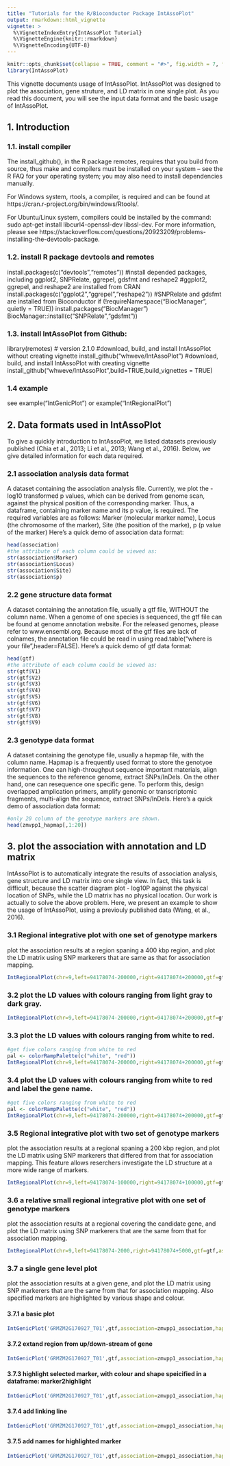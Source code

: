 ---
title: "Tutorials for the R/Bioconductor Package IntAssoPlot"
output: rmarkdown::html_vignette
vignette: >
  %\VignetteIndexEntry{IntAssoPlot Tutorial}
  %\VignetteEngine{knitr::rmarkdown}
  %\VignetteEncoding{UTF-8}
---

```{r, include = FALSE}
knitr::opts_chunk$set(collapse = TRUE, comment = "#>", fig.width = 7, fig.height = 7, fig.align = "center")
library(IntAssoPlot)
```

This vignette documents usage of IntAssoPlot. IntAssoPlot was designed to plot the association, gene struture, and LD matrix in one single plot. As you read this document, you will see the input data format and the basic usage of IntAssoPlot.

## 1. Introduction
### 1.1. install compiler
The install_github(), in the R package remotes, requires that you build from source, thus make and compilers must be installed on your system -- see the R FAQ for your operating system; you may also need to install dependencies manually.

For Windows system, rtools, a compiler, is required and can be found at https://cran.r-project.org/bin/windows/Rtools/.

For Ubuntu/Linux system, compilers could be installed by the command: sudo apt-get install libcurl4-openssl-dev libssl-dev. For more information, please see https://stackoverflow.com/questions/20923209/problems-installing-the-devtools-package.

### 1.2. install R package devtools and remotes

install.packages(c("devtools","remotes"))
#install depended packages, including ggplot2, SNPRelate, ggrepel, gdsfmt and reshape2
#ggplot2, ggrepel, and reshape2 are installed from CRAN
install.packages(c("ggplot2","ggrepel","reshape2"))
#SNPRelate and gdsfmt are installed from Bioconductor
if (!requireNamespace("BiocManager", quietly = TRUE))
    install.packages("BiocManager")
BiocManager::install(c("SNPRelate","gdsfmt"))


### 1.3. install IntAssoPlot from Github:

library(remotes) # version 2.1.0
#download, build, and install IntAssoPlot without creating vignette
install_github("whweve/IntAssoPlot")
#download, build, and install IntAssoPlot with creating vignette
install_github("whweve/IntAssoPlot",build=TRUE,build_vignettes = TRUE)


### 1.4 example
see example("IntGenicPlot") or example("IntRegionalPlot")

## 2. Data formats used in IntAssoPlot
To give a quickly introduction to IntAssoPlot, we listed datasets previously published (Chia et al., 2013; Li et al., 2013; Wang et al., 2016). Below, we give detailed information for each data required.

### 2.1 association analysis data format
A dataset containing the association analysis file. Currently, we plot the -log10 transformed p values, which can be derived from genome scan, against the physical position of the corresponding marker. Thus, a dataframe, containing marker name and its p value, is required. The required variables are as follows: Marker (molecular marker name), Locus (the chromosome of the marker), Site (the position of the marke), p (p value of the marker)
Here's a quick demo of association data format:

```{r}
head(association)
#the attribute of each column could be viewed as:
str(association$Marker)
str(association$Locus)
str(association$Site)
str(association$p)
```

### 2.2 gene structure data format
A dataset containing the annotation file, usually a gtf file, WITHOUT the column name. When a genome of one species is sequenced, the gtf file can be found at genome annotation website. For the released genomes, please refer to www.ensembl.org.
Because most of the gtf files are lack of colnames, the annotation file could be read in using read.table("where is your file",header=FALSE). Here's a quick demo of gtf data format:
```{r}
head(gtf)
#the attribute of each column could be viewed as:
str(gtf$V1)
str(gtf$V2)
str(gtf$V3)
str(gtf$V4)
str(gtf$V5)
str(gtf$V6)
str(gtf$V7)
str(gtf$V8)
str(gtf$V9)
```

### 2.3 genotype data format
A dataset containing the genotype file, usually a hapmap file, with the column name. Hapmap is a frequently used format to store the genotyoe information. One can high-throughput sequence important materials, align the sequences to the reference genome, extract SNPs/InDels. On the other hand, one can resequence one specific gene. To perform this, design overlapped amplication primers, amplify genomic or transcriptomic fragments, multi-align the sequence, extract SNPs/InDels.
Here's a quick demo of association data format:
```{r}
#only 20 column of the genotype markers are shown.
head(zmvpp1_hapmap[,1:20])
```

## 3. plot the association with annotation and LD matrix
IntAssoPlot is to automatically integrate the results of association analysis, gene structure and LD matrix into one single view. In fact, this task is difficult, because the scatter diagram plot - log10P against the physical location of SNPs, while the LD matrix has no physical location. Our work is actually to solve the above problem. Here, we present an example to show the usage of IntAssoPlot, using a previouly published data (Wang, et al., 2016).

### 3.1 Regional integrative plot with one set of genotype markers
plot the association results at a region spaning a 400 kbp region, and plot the LD matrix using SNP markerers that are same as that for association mapping.
```{r}
IntRegionalPlot(chr=9,left=94178074-200000,right=94178074+200000,gtf=gtf,association=association,hapmap=hapmap_am368,hapmap_ld=hapmap_am368,threshold=5,leadsnp_size=2)
```

### 3.2 plot the LD values with colours ranging from light gray to dark gray.
```{r}
IntRegionalPlot(chr=9,left=94178074-200000,right=94178074+200000,gtf=gtf,association=association,hapmap=hapmap_am368,hapmap_ld=hapmap_am368,threshold=5,leadsnp_size=2,colour02 = "gray1",colour04 = "gray21",colour06 = "gray41",colour08 = "gray61",colour10 = "gray81",)
```

### 3.3 plot the LD values with colours ranging from white to red.
```{r}
#get five colors ranging from white to red
pal <- colorRampPalette(c("white", "red"))
IntRegionalPlot(chr=9,left=94178074-200000,right=94178074+200000,gtf=gtf,association=association,hapmap=hapmap_am368,hapmap_ld=hapmap_am368,threshold=5,leadsnp_size=2,colour02 = pal(5)[1],colour04 = pal(5)[2],colour06 = pal(5)[3],colour08 = pal(5)[4],colour10 = pal(5)[5])
```

### 3.4 plot the LD values with colours ranging from white to red and label the gene name.
```{r}
#get five colors ranging from white to red
pal <- colorRampPalette(c("white", "red"))
IntRegionalPlot(chr=9,left=94178074-200000,right=94178074+200000,gtf=gtf,association=association,hapmap=hapmap_am368,hapmap_ld=hapmap_am368,threshold=5,leadsnp_size=2,colour02 = pal(5)[1],colour04 = pal(5)[2],colour06 = pal(5)[3],colour08 = pal(5)[4],colour10 = pal(5)[5],label_gene_name = TRUE)
```

### 3.5 Regional integrative plot with two set of genotype markers
plot the association results at a regional spaning a 200 kbp region, and plot the LD matrix using SNP markerers that differed from that for association mapping. This feature allows reserchers investigate the LD structure at a more wide range of markers.
```{r}
IntRegionalPlot(chr=9,left=94178074-100000,right=94178074+100000,gtf=gtf,association=association,hapmap=hapmap_am368,hapmap_ld=hapmap2,threshold=5,leadsnp_size=2)
```

### 3.6 a relative small regional integrative plot with one set of genotype markers
plot the association results at a regional covering the candidate gene, and plot the LD matrix using SNP markerers that are the same from that for association mapping.
```{r}
IntRegionalPlot(chr=9,left=94178074-2000,right=94178074+5000,gtf=gtf,association=association,hapmap=hapmap_am368,hapmap_ld=hapmap_am368,threshold=5,leadsnp_size=2)
```

### 3.7 a single gene level plot
plot the association results at a given gene, and plot the LD matrix using SNP markerers that are the same from that for association mapping. Also specified markers are highlighted by various shape and colour.

#### 3.7.1 a basic plot
```{r}
IntGenicPlot('GRMZM2G170927_T01',gtf,association=zmvpp1_association,hapmap=zmvpp1_hapmap,hapmap_ld = zmvpp1_hapmap,threshold=8,leadsnpLD = FALSE)
```

#### 3.7.2 extand region from up/down-stream of gene
```{r}
IntGenicPlot('GRMZM2G170927_T01',gtf,association=zmvpp1_association,hapmap=zmvpp1_hapmap,hapmap_ld = zmvpp1_hapmap,threshold=8,up=500,down=600,leadsnpLD = FALSE)
```

#### 3.7.3 highlight selected marker, with colour and shape speicified in a dataframe: marker2highlight
```{r}
IntGenicPlot('GRMZM2G170927_T01',gtf,association=zmvpp1_association,hapmap=zmvpp1_hapmap,hapmap_ld = zmvpp1_hapmap,threshold=8,up=500,down=600,leadsnpLD = FALSE,marker2highlight=marker2highlight)
```

#### 3.7.4 add linking line
```{r}
IntGenicPlot('GRMZM2G170927_T01',gtf,association=zmvpp1_association,hapmap=zmvpp1_hapmap,hapmap_ld = zmvpp1_hapmap,threshold=8,up=500,down=600,leadsnpLD = FALSE,marker2highlight=marker2highlight,link2gene=marker2link,link2LD=marker2link)
```

#### 3.7.5 add names for highlighted marker
```{r}
IntGenicPlot('GRMZM2G170927_T01',gtf,association=zmvpp1_association,hapmap=zmvpp1_hapmap,hapmap_ld = zmvpp1_hapmap,threshold=8,up=500,down=600,leadsnpLD = FALSE,marker2highlight=marker2highlight,link2gene=marker2link,link2LD=marker2link,marker2label=marker2link,marker2label_angle=60,marker2label_size=2)
```
